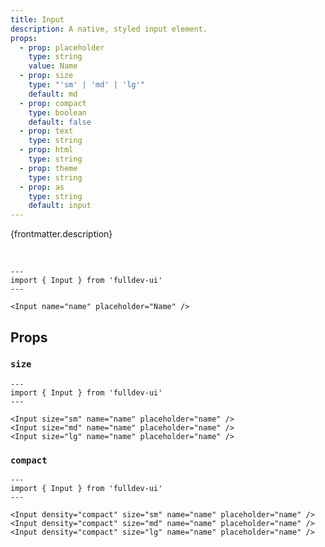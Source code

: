 ```yaml
---
title: Input
description: A native, styled input element.
props:
  - prop: placeholder
    type: string
    value: Name
  - prop: size
    type: "'sm' | 'md' | 'lg'"
    default: md
  - prop: compact
    type: boolean
    default: false
  - prop: text
    type: string
  - prop: html
    type: string
  - prop: theme
    type: string
  - prop: as
    type: string
    default: input
---
```



{frontmatter.description}

<br />

```astro live
---
import { Input } from 'fulldev-ui'
---

<Input name="name" placeholder="Name" />
```

## Props

<PropsTable props={frontmatter.props} />

### `size`

<SizeProp />

```astro live
---
import { Input } from 'fulldev-ui'
---

<Input size="sm" name="name" placeholder="name" />
<Input size="md" name="name" placeholder="name" />
<Input size="lg" name="name" placeholder="name" />
```

### `compact`

<CompactProp />

```astro live
---
import { Input } from 'fulldev-ui'
---

<Input density="compact" size="sm" name="name" placeholder="name" />
<Input density="compact" size="md" name="name" placeholder="name" />
<Input density="compact" size="lg" name="name" placeholder="name" />
```
